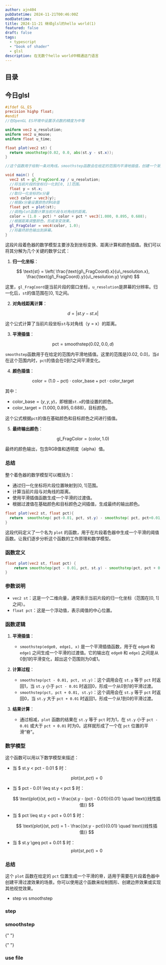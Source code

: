```yaml
---
author: ajn404
pubDatetime: 2024-11-21T00:46:00Z
modDatetime:
title: 2024-11-21 继续glsl的hello world(1)
featured: false
draft: false
tags:
  - typescript
  - "book of shader"
  - glsl
description: 在无数个hello world中精通这门语言
---
```


## 目录

## 今日glsl


<ShaderTemplateAdd client:load />

```glsl
#ifdef GL_ES
precision highp float;
#endif
//在OpenGL ES环境中设置浮点数的精度为中等

uniform vec2 u_resolution;
uniform vec2 u_mouse;
uniform float u_time;

float plot(vec2 st) {
  return smoothstep(0.02, 0.0, abs(st.y - st.x));
}

//这个函数用于绘制一条对角线。smoothstep函数会在给定的范围内平滑地插值，创建一个渐变效果。abs(st.y - st.x)计算当前片段坐标与对角线的距离。

void main() {
  vec2 st = gl_FragCoord.xy / u_resolution;
  //将当前片段的坐标归一化到[0, 1]范围。
  float y = st.x;
  //取归一化坐标的x分量
  vec3 color = vec3(y);
  //根据x分量设置颜色的RGB值
  float pct = plot(st);
  //调用plot函数计算当前片段与对角线的距离。
  color = (1.0 - pct) * color + pct * vec3(1.000, 0.895, 0.688);
  //根据距离调整颜色，形成渐变效果。
  gl_FragColor = vec4(color, 1.0);
  //将最终颜色输出到屏幕。
}
```

这段片段着色器的数学模型主要涉及到坐标变换、距离计算和颜色插值。我们可以将其分解为几个关键的数学公式：

1. **归一化坐标**：

$$
\text{st} = \left( \frac{\text{gl\_FragCoord}.x}{u\_resolution.x}, \frac{\text{gl\_FragCoord}.y}{u\_resolution.y} \right)
$$

这里，`gl_FragCoord`是当前片段的窗口坐标，`u_resolution`是屏幕的分辨率。归一化后，`st`的值范围在[0, 1]之间。

2. **对角线距离计算**：

$$
d = |st.y - st.x|
$$

这个公式计算了当前片段坐标`st`与对角线（y = x）的距离。

3. **平滑插值**：

$$
\text{pct} = \text{smoothstep}(0.02, 0.0, d)
$$

`smoothstep`函数用于在给定的范围内平滑地插值。这里的范围是[0.02, 0.0]，当`d`在这个范围内时，`pct`的值会在0到1之间平滑变化。

4. **颜色插值**：

$$
\text{color} = (1.0 - \text{pct}) \cdot \text{color\_base} + \text{pct} \cdot \text{color\_target}
$$

其中：

- $\text{color\_base} = (y, y, y)$，即根据`st.x`的值设置的颜色。
- $\text{color\_target} = (1.000, 0.895, 0.688)$，目标颜色。

这个公式根据`pct`的值在基础颜色和目标颜色之间进行插值。

5. **最终输出颜色**：

$$
\text{gl\_FragColor} = (\text{color}, 1.0)
$$

最终的颜色输出，包含RGB值和透明度（alpha）值。

### 总结

整个着色器的数学模型可以概括为：

- 通过归一化坐标将片段位置映射到[0, 1]范围。
- 计算当前片段与对角线的距离。
- 使用平滑插值函数生成一个平滑的过渡值。
- 根据过渡值在基础颜色和目标颜色之间插值，生成最终的输出颜色。

<ShaderTemplateAdd
  fragmentShader="
#ifdef GL_ES
precision highp float;
#endif
#define PI 3.14159265359
uniform vec2 u_resolution;
uniform vec2 u_mouse;
uniform float u_time;
float plot(vec2 st, float pct){
  return  smoothstep( pct-0.01, pct, st.y) - smoothstep( pct, pct+0.01, st.y);
}
void main() {
    vec2 st = gl_FragCoord.xy/u_resolution;
    float y = pow(st.x,5.0);
    vec3 color = vec3(y);
    float pct = plot(st,y);
    color = (1.0-pct)*color+pct*vec3((cos(u_time)+1.)/2.,(sin(u_time)+1.)/2.,0.5);
    gl_FragColor = vec4(color,1.0);
}
"
  client:load
/>

```glsl
float plot(vec2 st, float pct){
  return  smoothstep( pct-0.01, pct, st.y) - smoothstep( pct, pct+0.01, st.y);
}
```

这段代码定义了一个名为 `plot` 的函数，用于在片段着色器中生成一个平滑的阈值函数。让我们逐步分析这个函数的工作原理和数学模型。

### 函数定义

```glsl
float plot(vec2 st, float pct) {
    return smoothstep(pct - 0.01, pct, st.y) - smoothstep(pct, pct + 0.01, st.y);
}
```

### 参数说明

- `vec2 st`：这是一个二维向量，通常表示当前片段的归一化坐标（范围在[0, 1]之间）。
- `float pct`：这是一个浮动值，表示阈值的中心位置。

### 函数逻辑

1. **平滑插值**：

   - `smoothstep(edge0, edge1, x)` 是一个平滑插值函数，用于在 `edge0` 和 `edge1` 之间生成一个平滑的过渡值。它的输出在 `edge0` 和 `edge1` 之间是从0到1的平滑变化，超出这个范围则为0或1。

2. **计算过程**：

   - `smoothstep(pct - 0.01, pct, st.y)`：这个调用会在 `st.y` 等于 `pct` 时返回1，当 `st.y` 小于 `pct - 0.01` 时返回0，形成一个从0到1的平滑过渡。
   - `smoothstep(pct, pct + 0.01, st.y)`：这个调用会在 `st.y` 等于 `pct` 时返回0，当 `st.y` 大于 `pct + 0.01` 时返回1，形成一个从1到0的平滑过渡。

3. **结果计算**：
   - 通过相减，`plot` 函数的结果在 `st.y` 等于 `pct` 时为1，在 `st.y` 小于 `pct - 0.01` 或大于 `pct + 0.01` 时为0。这样就形成了一个在 `pct` 位置的平滑“脊”。

### 数学模型

这个函数可以用以下数学模型来描述：

- 当 $ st.y < pct - 0.01 $ 时：

  $$
  \text{plot}(st, pct) = 0
  $$

- 当 $ pct - 0.01 \leq st.y < pct $ 时：

  $$
  \text{plot}(st, pct) = \frac{st.y - (pct - 0.01)}{0.01} \quad \text{(线性插值)}
  $$

- 当 $ pct \leq st.y < pct + 0.01 $ 时：

  $$
  \text{plot}(st, pct) = 1 - \frac{(st.y - pct)}{0.01} \quad \text{(线性插值)}
  $$

- 当 $ st.y \geq pct + 0.01 $ 时：
  $$
  \text{plot}(st, pct) = 0
  $$

### 总结

这个 `plot` 函数在给定的 `pct` 位置生成一个平滑的脊，适用于需要在片段着色器中创建平滑过渡效果的场景。你可以使用这个函数来绘制图形、创建边界效果或实现其他视觉效果。

<ShaderTemplateAdd
  fragmentShader="
#ifdef GL_ES
precision highp float;
#endif
#define PI 3.14159265359
uniform vec2 u_resolution;
uniform vec2 u_mouse;
uniform float u_time;
float plot(vec2 st, float pct){
  return  smoothstep( pct-0.01, pct, st.y) - smoothstep( pct, pct+0.01, st.y);
}
void main() {
    vec2 st = gl_FragCoord.xy/u_resolution;
    float y = sqrt(st.x);
    vec3 color = vec3(y);
    float pct = plot(st,y);
    color = (1.0-pct)*color+pct*vec3((cos(u_time)+1.)/2.,(sin(u_time)+1.)/2.,0.5);
    gl_FragColor = vec4(color,1.0);
}
"
  client:load
  width="50"
  height="50"
/>

<ShaderTemplateAdd
  fragmentShader="
#ifdef GL_ES
precision highp float;
#endif
#define PI 3.14159265359
uniform vec2 u_resolution;
uniform vec2 u_mouse;
uniform float u_time;
float plot(vec2 st, float pct){
  return  smoothstep( pct-0.01, pct, st.y) - smoothstep( pct, pct+0.01, st.y);
}
void main() {
    vec2 st = gl_FragCoord.xy/u_resolution;
    float y = 2.*pow(st.x,2.)-st.x+1.;
    vec3 color = vec3(y);
    float pct = plot(st,y);
    color = (1.0-pct)*color+pct*vec3((cos(u_time)+1.)/2.,(sin(u_time)+1.)/2.,0.5);
    gl_FragColor = vec4(color,1.0);
}
"
  client:load
  width="80"
  height="45"
/>

- step vs smoothstep

<ShaderTemplateAdd
  fragmentShader="
#ifdef GL_ES
precision highp float;
#endif
#define PI 3.14159265359
uniform vec2 u_resolution;
uniform vec2 u_mouse;
uniform float u_time;
float plot(vec2 st, float pct){
  return  smoothstep( pct-0.02, pct, st.y) - smoothstep( pct, pct+0.02, st.y);
}
void main() {
    vec2 st = gl_FragCoord.xy/u_resolution;
    float y = step((cos(u_time)+1.)/2.,st.x);
  //  float y = step(0.5,st.x);
    vec3 color = vec3(y);
    float pct = plot(st,y);
    //color = (1.0-pct)*color+pct*vec3((cos(u_time)+1.)/2.,(sin(u_time)+1.)/2.,0.5);
    color = (1.0-pct)*color+pct*vec3(0.0,1.0,0.0);
    gl_FragColor = vec4(color,1.0);
}
"
  client:load
  width="80"
  height="45"
/>


### step

<P5Shader
  fragmentShader=" 
#ifdef GL_ES
precision highp float;
#endif
#define PI 3.14159265359
uniform vec2 u_resolution;
uniform vec2 u_mouse;
uniform float u_time;
float plot(vec2 st, float pct){
  return  smoothstep( pct-0.02, pct, st.y) - smoothstep( pct, pct+0.02, st.y);
}
void main() {
    vec2 st = gl_FragCoord.xy/u_resolution;
    float y = step((cos(u_time)+1.)/2.,st.x);
  //  float y = step(0.5,st.x);
    vec3 color = vec3(y);
    float pct = plot(st,y);
    //color = (1.0-pct)*color+pct*vec3((cos(u_time)+1.)/2.,(sin(u_time)+1.)/2.,0.5);
    color = (1.0-pct)*color+pct*vec3(0.0,1.0,0.0);
    gl_FragColor = vec4(color,1.0);
}"
  client:load
/>

### smoothstep

<P5Shader
  fragmentShader="
#ifdef GL_ES
precision highp float;
#endif
#define PI 3.14159265359
uniform vec2 u_resolution;
uniform vec2 u_mouse;
uniform float u_time;
float plot(vec2 st, float pct){
  return  smoothstep( pct-0.02, pct, st.y) - smoothstep( pct, pct+0.02, st.y);
}
void main() {
      vec2 st = gl_FragCoord.xy/u_resolution;
      float y = smoothstep((cos(u_time)+1.)/10.,0.5,st.x) - smoothstep(0.5,0.8,st.x);
       vec3 color = vec3(y);
    float pct = plot(st,y);
    color = (1.0-pct)*color+pct*vec3((cos(u_time)+1.)/2.,(sin(u_time)+1.)/2.,0.5);
    gl_FragColor = vec4(color,1.0);
    }
"
  client:load
/>{" "}

<P5Shader
  fragmentShader="
#ifdef GL_ES
precision highp float;
#endif
#define PI 3.14159265359
uniform vec2 u_resolution;
uniform vec2 u_mouse;
uniform float u_time;
float plot(vec2 st, float pct){
  return  smoothstep( pct-0.02, pct, st.y) - smoothstep( pct, pct+0.02, st.y);
}
void main() {
      vec2 st = gl_FragCoord.xy/u_resolution;
      float y = smoothstep((cos(u_time)+1.)/10.,0.8,st.x) - smoothstep(0.8,1.8,st.x);
       vec3 color = vec3(y);
    float pct = plot(st,y);
    color = (1.0-pct)*color+pct*vec3((cos(u_time)+1.)/2.,(sin(u_time)+1.)/2.,0.5);
    gl_FragColor = vec4(color,1.0);
    }
"
  client:load
/>{" "}

### use file

<ShaderTemplateAdd
  fragmentShader="
#ifdef GL_ES
precision highp float;
#endif
#define PI 3.14159265359
uniform vec2 u_resolution;
uniform vec2 u_mouse;
uniform float u_time;
float plot(vec2 st, float pct){
  return  smoothstep( pct-0.02, pct, st.y) - smoothstep( pct, pct+0.02, st.y);
}
void main() {
      vec2 st = gl_FragCoord.xy/u_resolution;
      float y = smoothstep((cos(u_time)+1.)/10.,0.5,st.x) - smoothstep(0.5,0.8,st.x);
       vec3 color = vec3(y);
    float pct = plot(st,y);
    color = (1.0-pct)*color+pct*vec3((cos(u_time)+1.)/2.,(sin(u_time)+1.)/2.,0.5);
    gl_FragColor = vec4(color,1.0);
    }
"
  client:load
  width="80"
  height="45"
/>
